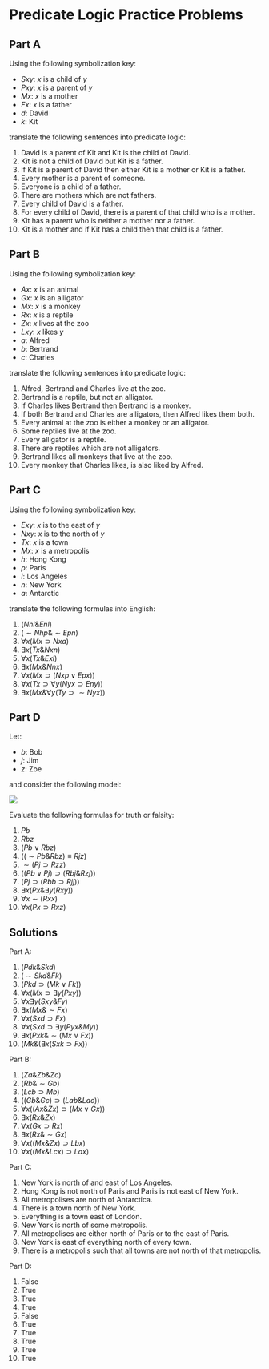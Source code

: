 # Predicate Logic Practice Problems

## Part A

Using the following symbolization key:

- $Sxy$: $x$ is a child of $y$
- $Pxy$: $x$ is a parent of $y$
- $Mx$: $x$ is a mother
- $Fx$: $x$ is a father
- $d$: David
- $k$: Kit

translate the following sentences into predicate logic:

1. David is a parent of Kit and Kit is the child of David.
2. Kit is not a child of David but Kit is a father.
3. If Kit is a parent of David then either Kit is a mother or Kit is a father.
4. Every mother is a parent of someone.
5. Everyone is a child of a father.
6. There are mothers which are not fathers.
7. Every child of David is a father.
8. For every child of David, there is a parent of that child who is a mother.
9. Kit has a parent who is neither a mother nor a father.
10. Kit is a mother and if Kit has a child then that child is a father.

## Part B

Using the following symbolization key:

- $Ax$: $x$ is an animal
- $Gx$: $x$ is an alligator
- $Mx$: $x$ is a monkey
- $Rx$: $x$ is a reptile
- $Zx$: $x$ lives at the zoo
- $Lxy$: $x$ likes $y$
- $a$: Alfred
- $b$: Bertrand
- $c$: Charles

translate the following sentences into predicate logic:

1. Alfred, Bertrand and Charles live at the zoo.
2. Bertrand is a reptile, but not an alligator.
3. If Charles likes Bertrand then Bertrand is a monkey.
4. If both Bertrand and Charles are alligators, then Alfred likes them both.
5. Every animal at the zoo is either a monkey or an alligator.
6. Some reptiles live at the zoo.
7. Every alligator is a reptile.
8. There are reptiles which are not alligators.
9. Bertrand likes all monkeys that live at the zoo.
10. Every monkey that Charles likes, is also liked by Alfred.

## Part C

Using the following symbolization key:

- $Exy$: $x$ is to the east of $y$
- $Nxy$: $x$ is to the north of $y$
- $Tx$: $x$ is a town
- $Mx$: $x$ is a metropolis
- $h$: Hong Kong
- $p$: Paris
- $l$: Los Angeles
- $n$: New York
- $a$: Antarctic

translate the following formulas into English:

1. $(Nnl \& Enl)$
2. $(\sim Nhp \& \sim Epn)$
3. $\forall x(Mx \supset Nxa)$
4. $\exists x(Tx \& Nxn)$
5. $\forall x(Tx \& Exl)$
6. $\exists x(Mx \& Nnx)$
7. $\forall x(Mx \supset (Nxp \lor Epx))$
8. $\forall x(Tx \supset \forall y( Nyx \supset Eny))$
9. $\exists x(Mx \& \forall y(Ty \supset \sim Nyx))$

## Part D

Let:

- $b$: Bob
- $j$: Jim
- $z$: Zoe

and consider the following model:

![](Pictures/Week8.png)

Evaluate the following formulas for truth or falsity:

1. $Pb$
2. $Rbz$
3. $(Pb \lor Rbz)$
4. $((\sim Pb \& Rbz) \equiv Rjz)$
5. $\sim (Pj \supset Rzz)$
6. $((Pb \lor Pj) \supset (Rbj \& Rzj))$
7. $(Pj \supset (Rbb \supset Rjj))$
8. $\exists x(Px \& \exists y (Rxy))$
9. $\forall x \sim (Rxx)$
10. $\forall x (Px \supset Rxz)$

## Solutions

Part A:

1. $(Pdk \& Skd)$
2. $(\sim Skd \& Fk)$
3. $(Pkd \supset (Mk \lor Fk))$
4. $\forall x(Mx \supset \exists y (Pxy))$
5. $\forall x\exists y (Sxy \& Fy)$
6. $\exists x(Mx \& \sim Fx)$
7. $\forall x(Sxd \supset Fx)$
8. $\forall x(Sxd \supset \exists y(Pyx \& My))$
9. $\exists x(Pxk \& \sim(Mx \lor Fx))$
10. $(Mk \& (\exists x (Sxk \supset Fx))$

Part B:

1. $(Za \& Zb \& Zc)$
2. $(Rb \& \sim Gb)$
3. $(Lcb \supset Mb)$
4. $((Gb \& Gc) \supset (Lab \& Lac))$
5. $\forall x((Ax \& Zx) \supset (Mx \lor Gx))$
6. $\exists x(Rx \& Zx)$
7. $\forall x(Gx \supset Rx)$
8. $\exists x(Rx \& \sim Gx)$
9. $\forall x((Mx \& Zx) \supset Lbx)$
10. $\forall x((Mx \& Lcx) \supset Lax)$

Part C:

1. New York is north of and east of Los Angeles.
2. Hong Kong is not north of Paris and Paris is not east of New York.
3. All metropolises are north of Antarctica.
4. There is a town north of New York.
5. Everything is a town east of London.
6. New York is north of some metropolis.
7. All metropolises are either north of Paris or to the east of Paris.
8. New York is east of everything north of every town. 
9. There is a metropolis such that all towns are not north of that metropolis.

Part D:

1. False
2. True
3. True
4. True
5. False
6. True
7. True
8. True
9. True
10. True